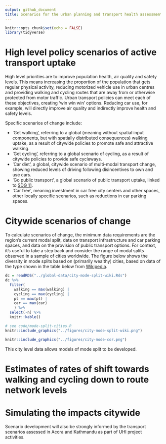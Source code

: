 ```yaml
---
output: github_document
title: Scenarios for the urban planning and transport health assessment tool
---
```


```r
knitr::opts_chunk$set(echo = FALSE)
library(tidyverse)
```


# High level policy scenarios of active transport uptake

High level priorities are to improve population health, air quality and safety levels.
This means increasing the proportion of the population that gets regular physical activity, reducing motorized vehicle use in urban centres and providing walking and cycling routes that are away from or otherwise protected from motor traffic.
Urban transport policies can meet each of these objectives, creating 'win win win' options.
Reducing car use, for example, will directly improve air quality and indirectly improve health and safety levels.

Specific scenarios of change include:

- 'Get walking', referring to a global (meaning without spatial input components, but with spatially distributed consequences) walking uptake, as a result of citywide policies to promote safe and attractive walking.
- 'Get cycling', referring to a global scenario of cycling, as a result of citywide policies to provide safe cycleways.
- 'Car diet', a global, citywide scenario of multi-modal transport change, showing reduced levels of driving following disincentives to own and use cars.
- 'Go public transport', a global scenario of public transport uptake, linked to [SDG 11](https://sustainabledevelopment.un.org/sdg11).
- 'Car free', meaning investment in car free city centers and other spaces, other locally specific scenarios, such as reductions in car parking spaces.

# Citywide scenarios of change

To calculate scenarios of change, the minimum data requirements are the region's current modal split, data on transport infrastructure and car parking spaces, and data on the provision of public transport options.
For context, it's useful to take a step back and consider the range of modal splits observed in a sample of cities worldwide.
The figure below shows the diversity in mode splits based on (primarily wealthy) cities, based on data of the type shown in the table below from [Wikipedia](https://en.wikipedia.org/wiki/Modal_share).

```r
dc = readRDS("../global-data/city-mode-split-wiki.Rds")
dc %>% 
  filter(
    walking == max(walking) |
    cycling == max(cycling) |
    pt == max(pt) |
    car == max(car) 
    ) %>% 
  select(-n) %>% 
  knitr::kable()
```


```r
# see code/mode-split-cities.R
knitr::include_graphics("../figures/city-mode-split-wiki.png")
```


```r
knitr::include_graphics("../figures/city-mode-cor.png")
```

This city level data allows models of mode split to be developed.


# Estimates of rates of shift towards walking and cycling down to route network levels

# Simulating the impacts citywide

Scenario development will also be strongly informed by the transport scenarios assessed in Accra and Kathmandu as part of UHI project activities.